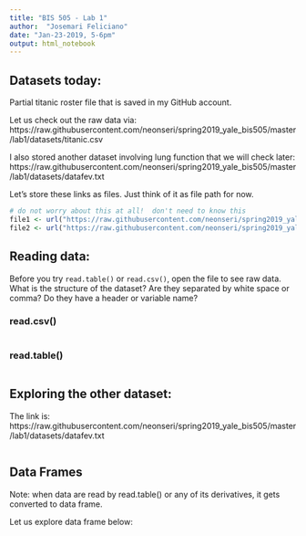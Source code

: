 ```yaml
---
title: "BIS 505 - Lab 1"
author:  "Josemari Feliciano"
date: "Jan-23-2019, 5-6pm"
output: html_notebook
---
```


## Datasets today:

Partial titanic roster file that is saved in my GitHub account.

Let us check out the raw data via:
https://raw.githubusercontent.com/neonseri/spring2019_yale_bis505/master/lab1/datasets/titanic.csv

I also stored another dataset involving lung function that we will check later:
https://raw.githubusercontent.com/neonseri/spring2019_yale_bis505/master/lab1/datasets/datafev.txt 

Let's store these links as files.  Just think of it as file path for now.

```r
# do not worry about this at all!  don't need to know this
file1 <- url("https://raw.githubusercontent.com/neonseri/spring2019_yale_bis505/master/lab1/datasets/titanic.csv")
file2 <- url("https://raw.githubusercontent.com/neonseri/spring2019_yale_bis505/master/lab1/datasets/datafev.txt")
```


## Reading data:  

Before you try `read.table()` or `read.csv()`, open the file to see raw data.  What is the structure of the dataset? Are they separated by white space or comma? Do they have a header or variable name?  

### read.csv()

```r

```

### read.table()

```r

```


## Exploring the other dataset:

The link is:  https://raw.githubusercontent.com/neonseri/spring2019_yale_bis505/master/lab1/datasets/datafev.txt

```r

```

## Data Frames

Note:  when data are read by read.table() or any of its derivatives, it gets converted to data frame.

Let us explore data frame below:  
